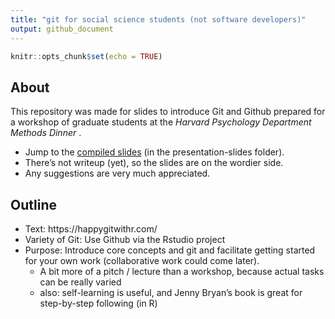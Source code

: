 ```yaml
---
title: "git for social science students (not software developers)"
output: github_document
---
```


```r
knitr::opts_chunk$set(echo = TRUE)
```

## About 
This repository was made for slides to introduce Git and Github prepared for a workshop of graduate students at the _Harvard Psychology Department Methods Dinner_ .

- Jump to the [compiled slides](https://github.com/kuriwaki/github-demo/blob/master/presentation-slides/kuriwaki_github.pdf) (in the presentation-slides folder).
- There's not writeup (yet), so the slides are on the wordier side. 
- Any suggestions are very much appreciated.



## Outline

- Text: https://happygitwithr.com/
- Variety of Git: Use Github via the Rstudio project
- Purpose: Introduce core concepts and git and facilitate getting started for your own work (collaborative work could come later).
     - A bit more of a pitch / lecture than a workshop, because actual tasks can be really varied
     - also: self-learning is useful, and Jenny Bryan's book is great for step-by-step following (in R)


